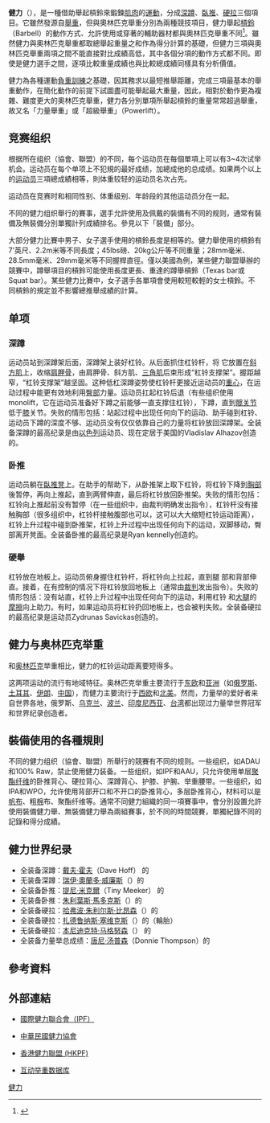 {{onesource|time=2018-11-17T07:11:55+00:00}}
{{refimprove|time=2018-11-17T07:11:55+00:00}}
'''健力'''（{{lang-en|powerlifting}}），是一種借助舉起槓鈴來鍛鍊[[肌肉|肌肉]]的[[運動|運動]]，分成[[深蹲|深蹲]]、[[臥推|臥推]]、[[硬拉|硬拉]]三個項目。它雖然發源自[[舉重|舉重]]，但與奧林匹克舉重分別為兩種競技項目，健力舉起[[槓鈴|槓鈴]]（Barbell）的動作方式、允許使用或穿著的輔助器材都與奧林匹克舉重不同<ref name="認識健力">{{Cite web |url=http://ww2.anjh.tn.edu.tw/3trans/teachers/yps111/yps111/C.T.P.A/powerlifting/topmov.htm |title=《認識健力》，中華民國健力協會 |accessdate=2010-12-17 |archive-date=2010-02-19 |archive-url=https://web.archive.org/web/20100219070046/http://ww2.anjh.tn.edu.tw/3trans/teachers/yps111/yps111/C.T.P.A/powerlifting/topmov.htm |dead-url=no }}</ref>。雖然健力與奧林匹克舉重都取總舉起重量之和作為得分計算的基礎，但健力三項與奧林匹克舉重兩項之間不能直接對比成績高低，其中各個分項的動作方式都不同。即使是健力選手之間，逐項比較重量成績也與比較總成績同樣具有分析價值。

健力為各種運動[[負重訓練|負重訓練]]之基礎，因其務求以最短推舉距離，完成三項最基本的舉重動作，在簡化動作的前提下試圖盡可能舉起最大重量，因此，相對於動作更為複雜、難度更大的奧林匹克舉重，健力各分別單項所舉起槓鈴的重量常常超過舉重，故又名「力量舉重」或「超級舉重」（Powerlift）。

== 竞赛组织 ==
根据所在组织（協會、聯盟）的不同，每个运动员在每個單項上可以有3~4次试举机会。运动员在每个单项上不犯規的最好成绩，加總成他的总成绩。如果两个以上的[[运动员|运动员]]三項總成績相等，則体重较轻的运动员名次占先。

运动员在竞赛时和相同性别、体重级别、年龄段的其他运动员分在一起。

不同的健力组织舉行的賽事，選手允許使用及佩戴的裝備有不同的规则，通常有裝備及無裝備分別單獨計列成績排名。參見以下「裝備」部分。

大部分健力比賽中男子、女子選手使用的槓鈴長度是相等的。健力舉使用的槓鈴有7'英尺、2.2m米等不同長度；45lbs磅、20kg公斤等不同重量；28mm毫米、28.5mm毫米、29mm毫米等不同握桿直徑。僅以美國為例，某些健力聯盟舉辦的競賽中，蹲舉項目的槓鈴可能使用長度更長、重達{{convert|65|lbs|kg}}的蹲舉槓鈴（Texas bar或Squat bar）。某些健力比賽中，女子選手各單項會使用較短較輕的女士槓鈴。不同槓鈴的規定並不影響總推舉成績的計算。

== 单项 ==
=== 深蹲 ===
运动员站到深蹲架后面，深蹲架上装好杠铃。从后面抓住杠铃杆，将 它放置在[[斜方肌|斜方肌]]上，收缩[[肩胛骨|肩胛骨]]，由肩胛骨、斜方肌、[[三角肌|三角肌]]后束形成“杠铃支撑架”。握距越窄，“杠铃支撑架”越坚固。这种低杠深蹲姿势使杠铃杆更接近运动员的[[重心|重心]]，在运动过程中能更有效地利用[[臀部|臀部]]力量。运动员扛起杠铃后退（有些组织使用monolift，它在运动员准备好下蹲之前能够一直支撑住杠铃），下蹲，直到[[髋|髋]][[关节|关节]]低于[[膝|膝]]关节。失败的情形包括：站起过程中出现任何向下的运动、助手碰到杠铃、运动员下蹲的深度不够、运动员没有仅仅依靠自己的力量将杠铃放回深蹲架。全装备深蹲的最高纪录是由[[以色列|以色列]]运动员、现在定居于美国的Vladislav Alhazov创造的{{convert|1250|lbs|kg}}。

=== 卧推 ===
运动员躺在[[臥推凳|臥推凳]]上。在助手的帮助下，从卧推架上取下杠铃，将杠铃下降到[[胸部|胸部]]後暂停，再向上推起，直到两臂伸直，最后将杠铃放回卧推架。失败的情形包括：杠铃向上推起前没有暂停（在一些组织中，由裁判明确发出指令），杠铃杆没有接触胸部（很多组织中，杠铃杆接触腹部也可以，这可以大大缩短杠铃运动距离），杠铃上升过程中碰到卧推架，杠铃上升过程中出现任何向下的运动，双脚移动，臀部离开凳面。全装备卧推的最高纪录是Ryan kennelly创造的{{convert|1050|lbs|kg}}。

=== 硬舉 ===
杠铃放在地板上。运动员俯身握住杠铃杆，将杠铃向上拉起，直到腿 部和背部伸直。接着，在有控制的情况下将杠铃放回地板上（通常由[[裁判_(體育)|裁判]]发出指令）。失败的情形包括：没有站直，杠铃上升过程中出现任何向下的运动，利用杠铃 和[[大腿|大腿]]的[[摩擦|摩擦]]向上助力。有时，如果运动员将杠铃扔回地板上，也会被判失败。全装备硬拉的最高纪录是运动员Zydrunas Savickas创造的{{convert|1155|lbs|kg}}。

== 健力与奥林匹克举重 ==
和[[奥林匹克|奥林匹克]]举重相比，健力的杠铃运动距离要短得多。

这两项运动的流行有地域特征。奥林匹克举重主要流行于[[东欧|东欧]]和[[亚洲|亚洲]]（如[[俄罗斯|俄罗斯]]、[[土耳其|土耳其]]、[[伊朗|伊朗]]、[[中国|中国]]），而健力主要流行于[[西欧|西欧]]和[[北美|北美]]。然而，力量举的爱好者来自世界各地，俄罗斯、[[乌克兰|乌克兰]]、[[波兰|波兰]]、[[印度尼西亚|印度尼西亚]]、[[台湾|台湾]]都出现过力量举世界冠军和世界纪录创造者。

== 裝備使用的各種規則 ==
不同的健力组织（協會、聯盟）所舉行的競賽有不同的规则。一些组织，如ADAU和100% Raw，禁止使用健力装备。一些组织，如IPF和AAU，只允许使用单层[[聚酯纤维|聚酯纤维]]的卧推背心、硬拉背心、深蹲背心、护膝、护腕、举重腰带。一些组织，如 IPA和WPO，允许使用背部开口和不开口的卧推背心，多层卧推背心，材料可以是[[帆布|帆布]]、粗[[棉|棉]]布、聚酯纤维等。通常不同健力組織的同一項賽事中，會分別設置允許使用裝備健力舉、無裝備健力舉為兩組賽事，於不同的時間競賽，單獨紀錄不同的記錄和得分成績。

== 健力世界纪录 ==
*全装备深蹲：[[戴夫·霍夫|戴夫·霍夫]]（Dave Hoff） 的{{convert|577.5|kg|lbs}}
*无装备深蹲：[[瑞伊·奧蘭多·威廉斯|瑞伊·奧蘭多·威廉斯]]（{{lang|en|Ray Orlando Williams}}）的{{convert|490|kg|lbs}}
*全装备卧推：[[提尼·米克爾|提尼·米克爾]]（Tiny Meeker） 的{{convert|500|kg|lbs}}
*无装备卧推：[[朱利葉斯·馬多克斯|朱利葉斯·馬多克斯]]（{{lang|en|Julius Maddox}}）的{{convert|782.6|lbs|kg}}
*全装备硬拉：[[哈弗波·朱利尔斯·比昂森|哈弗波·朱利尔斯·比昂森]]（{{lang|is|Hafþór Júlíus Björnsson}}）的{{convert|501|kg|lbs}}
*全装备硬拉：[[扎德鲁纳斯·塞维克斯|扎德鲁纳斯·塞维克斯]]（{{lang|en|Zydrunas Savickas}}）的{{convert|1155|lbs|kg}}（輪胎）
*无装备硬拉：[[本尼迪克特·马格努森|本尼迪克特·马格努森]]（{{lang|is|Benedikt Magnússon}}） 的{{convert|1015|lbs|kg}}
*全装备力量举总成绩：[[唐尼·汤普森|唐尼·汤普森]]（Donnie Thompson）的{{convert|1318|kg|lbs}}

== 參考資料 ==
<div class="references-small">
<references />
</div>

== 外部連結 ==
* {{en}} [http://www.powerlifting-ipf.com/ 國際健力聯合會（IPF）] {{Wayback|url=http://www.powerlifting-ipf.com/ |date=20080516045925 }}
* {{zh}} [https://web.archive.org/web/20181005064707/https://powerlifting2015.wordpress.com/ 中華民國健力協會]
* {{zh}} [https://www.hkpowerlifting.com/ 香港健力聯盟 (HKPF)] {{Wayback|url=https://www.hkpowerlifting.com/ |date=20190630102841 }}
* {{en}} [http://en.allpowerlifting.com/ 互动举重数据库 ] {{Wayback|url=http://en.allpowerlifting.com/ |date=20201215152401 }}

[[Category:健力|]]